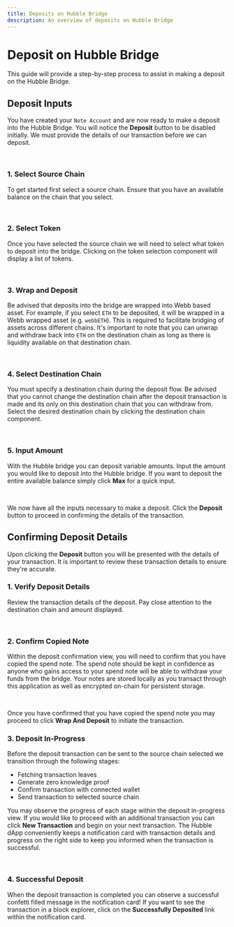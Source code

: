 ```yaml
---
title: Deposits on Hubble Bridge
description: An overview of deposits on Hubble Bridge
---
```



# Deposit on Hubble Bridge

This guide will provide a step-by-step process to assist in making a deposit on the Hubble Bridge.

## Deposit Inputs

You have created your `Note Account` and are now ready to make a deposit into the Hubble Bridge. You
will notice the **Deposit** button to be disabled initially. We must provide the details of our transaction
before we can deposit.

<br />

<Deposit />

### **1. Select Source Chain**

To get started first select a source chain. Ensure that you have an available balance on the chain that you
select.

<br />

<SelectSourceChain />

### **2. Select Token**

Once you have selected the source chain we will need to select what token to deposit into the bridge. Clicking
on the token selection component will display a list of tokens.

<br />

<TokenSelection />

### **3. Wrap and Deposit**

Be advised that deposits into the bridge are wrapped into Webb based asset. For example, if you select `ETH` to be
deposited, it will be wrapped in a Webb wrapped asset (e.g. `webbETH`). This is required to facilitate bridging of
assets across different chains. It's important to note that you can unwrap and withdraw back into `ETH` on the destination
chain as long as there is liquidity available on that destination chain.

<br />

<WrapDeposit />

### **4. Select Destination Chain**

You must specify a destination chain during the deposit flow. Be advised that you cannot change the destination chain
after the deposit transaction is made and its only on this destination chain that you can withdraw from. Select
the desired destination chain by clicking the destination chain component.

<br />

<SelectSourceChain />

### **5. Input Amount**

With the Hubble bridge you can deposit variable amounts. Input the amount you would like to deposit into the
Hubble bridge. If you want to deposit the entire available balance simply click **Max** for a quick input.

<br />

<DepositAmount />

We now have all the inputs necessary to make a deposit. Click the **Deposit** button to proceed in confirming the
details of the transaction.

## Confirming Deposit Details

Upon clicking the **Deposit** button you will be presented with the details of your transaction. It is important to
review these transaction details to ensure they're accurate.

### **1. Verify Deposit Details**

Review the transaction details of the deposit. Pay close attention to the destination chain and amount displayed.

<br />

<ConfirmDeposit />

### **2. Confirm Copied Note**

Within the deposit confirmation view, you will need to confirm that you have copied the spend note. The spend note should
be kept in confidence as anyone who gains access to your spend note will be able to withdraw your funds from the
bridge. Your notes are stored locally as you transact through this application as well as encrypted on-chain for persistent storage.

<br />

<CopiedNote />

Once you have confirmed that you have copied the spend note you may proceed to click **Wrap And Deposit** to initiate the transaction.

### **3. Deposit In-Progress**

Before the deposit transaction can be sent to the source chain selected we transition through the following stages:

- Fetching transaction leaves
- Generate zero knowledge proof
- Confirm transaction with connected wallet
- Send transaction to selected source chain

You may observe the progress of each stage within the deposit in-progress view. If you would like to proceed with
an additional transaction you can click **New Transaction** and begin on your next transaction. The Hubble dApp
conveniently keeps a notification card with transaction details and progress on the right side to keep you informed
when the transaction is successful.

<br />

<InprogessDeposit />

### **4. Successful Deposit**

When the deposit transaction is completed you can observe a successful confetti filled message in the notification card!
If you want to see the transaction in a block explorer, click on the **Successfully Deposited** link within the
notification card.

<br />

<SuccessDeposit />
